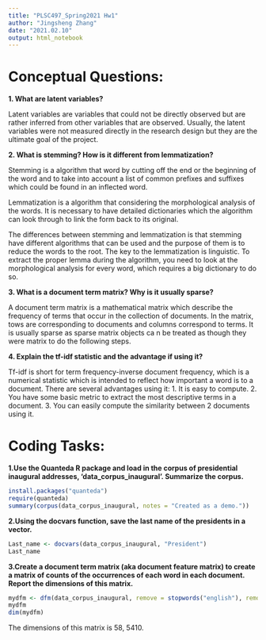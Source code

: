 ```yaml
---
title: "PLSC497_Spring2021 Hw1"
author: "Jingsheng Zhang"
date: "2021.02.10"
output: html_notebook
---
```

# Conceptual Questions: #

**1.	What are latent variables?**

  Latent variables are variables that could not be directly observed but are rather inferred from other variables that are observed. Usually, the latent variables were not measured directly in the research design but they are the ultimate goal of the project.

**2.	What is stemming? How is it different from lemmatization?**

  Stemming is a algorithm that word by cutting off the end or the beginning of the word and to take into account a list of common prefixes and suffixes which could be found in an inflected word.

  Lemmatization is a algorithm that considering the morphological analysis of the words. It is necessary to have detailed dictionaries which the algorithm can look through to link the form back to its original.

  The differences between stemming and lemmatization is that stemming have different algorithms that can be used and the purpose of them is to reduce the words to the root. The key to the lemmatization is linguistic. To extract the proper lemma during the algorithm, you need to look at the morphological analysis for every word, which requires a big dictionary to do so.

**3.	What is a document term matrix? Why is it usually sparse?**

  A document term matrix is a mathematical matrix which describe the frequency of terms that occur in the collection of documents. In the matrix, tows are corresponding to documents and columns correspond to terms. It is usually sparse as sparse matrix objects ca n be treated as though they were matrix to do the following steps.

**4.	Explain the tf-idf statistic and the advantage if using it?**

  Tf-idf is short for term frequency-inverse document frequency, which is a numerical statistic which is intended to reflect how important a word is to a document. There are several advantages using it: 1. It is easy to compute. 2. You have some basic metric to extract the most descriptive terms in a document. 3. You can easily compute the similarity between 2 documents using it.

# Coding Tasks: #

**1.Use the Quanteda R package and load in the corpus of presidential inaugural addresses, ‘data_corpus_inaugural’. Summarize the corpus.**
```r
install.packages("quanteda")
require(quanteda)
summary(corpus(data_corpus_inaugural, notes = "Created as a demo."))
```
**2.Using the docvars function, save the last name of the presidents in a vector.**
```r
Last_name <- docvars(data_corpus_inaugural, "President")
Last_name
```

**3.Create a document term matrix (aka document feature matrix) to create a matrix of counts of the occurrences of each word in each document. Report the dimensions of this matrix.**
```r
mydfm <- dfm(data_corpus_inaugural, remove = stopwords("english"), remove_punct = T, stem = T)
mydfm
dim(mydfm)
```
The dimensions of this matrix is 58, 5410.






